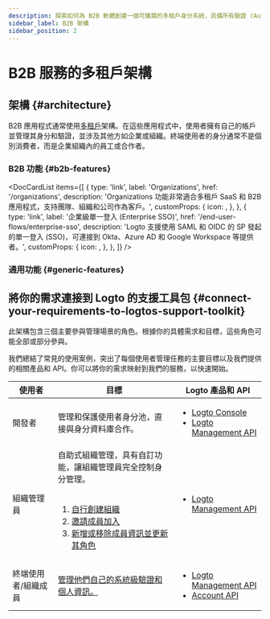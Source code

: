```yaml
---
description: 探索如何為 B2B 軟體創建一個可擴展的多租戶身分系統，具備所有驗證 (AuthN) 和授權 (AuthZ) 功能。
sidebar_label: B2B 架構
sidebar_position: 2
---
```




# B2B 服務的多租戶架構

## 架構 \{#architecture}

B2B 應用程式通常使用[多租戶](https://auth.wiki/multi-tenancy)架構。在這些應用程式中，使用者擁有自己的帳戶並管理其身分和驗證，並涉及其他方如企業或組織。終端使用者的身分通常不是個別消費者，而是企業組織內的員工或合作者。

<ImageB2b width="100%" height="auto" />

### B2B 功能 \{#b2b-features}

<DocCardList
  items={[
    {
      type: 'link',
      label: 'Organizations',
      href: '/organizations',
      description:
        'Organizations 功能非常適合多租戶 SaaS 和 B2B 應用程式，支持團隊、組織和公司作為客戶。',
      customProps: {
        icon: <OrganizationIcon />,
      },
    },
    {
      type: 'link',
      label: '企業級單一登入 (Enterprise SSO)',
      href: '/end-user-flows/enterprise-sso',
      description:
        'Logto 支援使用 SAML 和 OIDC 的 SP 發起的單一登入 (SSO)，可連接到 Okta、Azure AD 和 Google Workspace 等提供者。',
      customProps: {
        icon: <SsoIcon />,
      },
    },
  ]}
/>

### 通用功能 \{#generic-features}

<GenericFeatures />

## 將你的需求連接到 Logto 的支援工具包 \{#connect-your-requirements-to-logtos-support-toolkit}

此架構包含三個主要參與管理場景的角色。根據你的具體需求和目標，這些角色可能全部或部分參與。

我們總結了常見的使用案例，突出了每個使用者管理任務的主要目標以及我們提供的相關產品和 API。你可以將你的需求映射到我們的服務，以快速開始。

| 使用者              | 目標                                                                                                                                                                                                                                                                                                                                                                        | Logto 產品和 API                                                                                                                                 |
| ------------------- | --------------------------------------------------------------------------------------------------------------------------------------------------------------------------------------------------------------------------------------------------------------------------------------------------------------------------------------------------------------------------- | ------------------------------------------------------------------------------------------------------------------------------------------------ |
| 開發者              | 管理和保護使用者身分池，直接與身分資料庫合作。                                                                                                                                                                                                                                                                                                                              | <ul><li>[Logto Console](https://cloud.logto.io)</li><li>[Logto Management API](https://openapi.logto.io)</li></ul>                               |
| 組織管理員          | 自助式組織管理，具有自訂功能，讓組織管理員完全控制身分管理。<br /><br /><ol><li>[自行創建組織](/end-user-flows/organization-experience/create-organization)</li><li>[邀請成員加入](/end-user-flows/organization-experience/invite-organization-members)</li><li>[新增或移除成員資訊並更新其角色](/end-user-flows/organization-experience/organization-management)</li></ol> | <ul><li>[Logto Management API](https://openapi.logto.io)</li></ul>                                                                               |
| 終端使用者/組織成員 | [管理他們自己的系統級驗證和個人資訊。](/end-user-flows)                                                                                                                                                                                                                                                                                                                     | <ul><li>[Logto Management API](https://openapi.logto.io)</li><li>[Account API](https://openapi.logto.io/group/endpoint-account-center)</li></ul> |

<RelatedResource />
